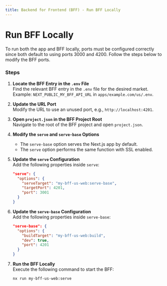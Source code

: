 ```yaml
---
title: Backend for Frontend (BFF) - Run BFF Locally
---
```


# Run BFF Locally

To run both the app and BFF locally, ports must be configured correctly since both default to using ports 3000 and 4200. Follow the steps below to modify the BFF ports.

### Steps

1. **Locate the BFF Entry in the `.env` File**  
   Find the relevant BFF entry in the `.env` file for the desired market. Example: `NEXT_PUBLIC_MY_BFF_API_URL` in `apps/example.com/us/.env`.

2. **Update the URL Port**  
   Modify the URL to use an unused port, e.g., `http://localhost:4201`.

3. **Open `project.json` in the BFF Project Root**  
   Navigate to the root of the BFF project and open `project.json`.

4. **Modify the `serve` and `serve-base` Options**

   - The `serve-base` option serves the Next.js app by default.
   - The `serve` option performs the same function with SSL enabled.

5. **Update the `serve` Configuration**  
   Add the following properties inside `serve`:

   ```json {4,5}
   "serve": {
     "options": {
       "serveTarget": "my-bff-us-web:serve-base",
       "targetPort": 4201,
       "port": 3001
     }
   }
   ```

6. **Update the `serve-base` Configuration**  
   Add the following properties inside `serve-base`:

   ```json {5}
   "serve-base": {
     "options": {
       "buildTarget": "my-bff-us-web:build",
       "dev": true,
       "port": 4201
     }
   }
   ```

7. **Run the BFF Locally**  
   Execute the following command to start the BFF:
   ```bash
   nx run my-bff-us-web:serve
   ```
